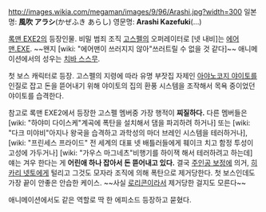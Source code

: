 http://images.wikia.com/megaman/images/9/96/Arashi.jpg?width=300
일본명: '''風吹 アラシ'''(かぜふき あらし)
영문명: '''Arashi Kazefuki'''(…)

[[록맨 EXE2]]의 등장인물. 비밀 범죄 조직 [[고스펠]]의 오퍼레이터로 [넷 내비]는 [[에어맨.EXE]]. ~~왠지 [wiki: "에어맨이 쓰러지지 않아"쓰러트릴 수 없을 것 같다]~~ 애니메이션에서의 성우는 [[치바 스스무]].

첫 보스 캐릭터로 등장. 고스펠의 지령에 따라 유명 부잣집 자제인 [[아야노코지 야이토]]를 인질로 잡고 돈을 뜯어내기 위해 야이토의 집의 환풍 시스템을 조작해서 목욕 중이었던 야이토를 습격한다. 

참고로 록맨 EXE2에서 등장한 고스펠 멤버중 가장 행적이 '''찌질하다.''' 다른 멤버들은 [wiki: "하야미 다이스케"계곡에 폭탄을 설치해서 댐을 파괴하려 하거나] 또는 [wiki: "다크 미야비"아지나 왕국을 습격하고 과학성의 마더 브레인 시스템을 테러하거나], [wiki: "프린세스 프라이드" 전 세계의 대표 넷 배틀러들에게 훼이크 치고 함정 투성이 고성에 가두거나] [wiki: "가우스 마그네츠"비행기를 하이잭 해서 테러하려고 하는데] 얘는 겨우 한다는 게 '''어린애 하나 잡아서 돈 뜯어내고 있다.''' 결국 [[주인공 보정]]에 의거, [[히카리 넷토]]에게 털리고 그것도 모자라 조직에 의해 폭탄으로 제거당한다. 첫 보스인데도 가장 끝이 안좋은 안습한 케이스. ~~사실 [[로리콘]]이라서 제거당한 걸지도 모른다~~

애니메이션에서도 같은 역할로 딱 한 에피소드 등장하고 묻혔다. 
